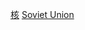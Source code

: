 {{Commons category|Nuclear technology in the Soviet Union}}

[[Category:苏联科技|核]]
[[Category:各国核技术|Soviet Union]]